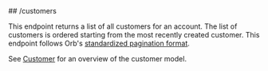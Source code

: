 
<MethodPill method="get" />
## /customers

This endpoint returns a list of all customers for an account.
The list of customers is ordered starting from the most recently created customer.
This endpoint follows Orb's [standardized pagination format](../reference/pagination).

See [Customer](../guides/concepts#customer) for an overview of the customer model.
